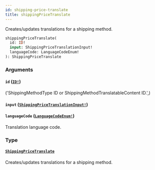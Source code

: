 ```yaml
---
id: shipping-price-translate
title: shippingPriceTranslate
---
```


Creates/updates translations for a shipping method.

```graphql
shippingPriceTranslate(
  id: ID!
  input: ShippingPriceTranslationInput!
  languageCode: LanguageCodeEnum!
): ShippingPriceTranslate

```

### Arguments

#### `id` ([`ID!`](../../../developer/api-reference/scalars/id))

('ShippingMethodType ID or ShippingMethodTranslatableContent ID.',)

#### `input` ([`ShippingPriceTranslationInput!`](../../../developer/api-reference/inputs/shipping-price-translation-input))

#### `languageCode` ([`LanguageCodeEnum!`](../../../developer/api-reference/enums/language-code-enum))

Translation language code.

### Type

#### [`ShippingPriceTranslate`](../../../developer/api-reference/objects/shipping-price-translate)

Creates/updates translations for a shipping method.
